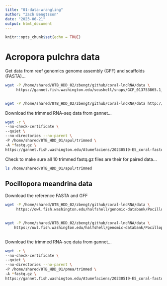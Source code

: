 ```yaml
---
title: "01-data-wrangling"
author: "Zach Bengtsson"
date: "2023-06-21"
output: html_document
---
```


```r
knitr::opts_chunk$set(echo = TRUE)
```

# Acropora pulchra data

Get data from reef genomics genome assembly (GFF) and scaffolds (FASTA)...
```bash
wget -P /home/shared/8TB_HDD_02/zbengt/github/coral-lncRNA/data \
     https://gannet.fish.washington.edu/seashell/snaps/GCF_013753865.1_Amil_v2.1_genomic.fna
     
```

```bash
wget -P /home/shared/8TB_HDD_02/zbengt/github/coral-lncRNA/data http://gannet.fish.washington.edu/seashell/snaps/GCF_013753865.1_Amil_v2.1_genomic.gff

```

Download the trimmed RNA-seq data from gannet...
```bash
wget -r \
--no-check-certificate \
--quiet \
--no-directories --no-parent \
-P /home/shared/8TB_HDD_01/apul/trimmed \
-A *fastq.gz \
https://gannet.fish.washington.edu/Atumefaciens/20230519-E5_coral-fastqc-fastp-multiqc-RNAseq/A_pulchra/trimmed/
```

Check to make sure all 10 trimmed fastq.gz files are their for paired data...
```bash
ls /home/shared/8TB_HDD_01/apul/trimmed
```

## Pocillopora meandrina data

Download the reference FASTA and GFF
```bash
wget -P /home/shared/8TB_HDD_02/zbengt/github/coral-lncRNA/data \
     https://owl.fish.washington.edu/halfshell/genomic-databank/Pocillopora_meandrina_HIv1.assembly.fasta
     
```

```bash
wget -P /home/shared/8TB_HDD_02/zbengt/github/coral-lncRNA/data \
    https://owl.fish.washington.edu/halfshell/genomic-databank/Pocillopora_meandrina_HIv1.genes.gff3
     
```

Download the trimmed RNA-seq data from gannet...
```bash
wget -r \
--no-check-certificate \
--quiet \
--no-directories --no-parent \
-P /home/shared/8TB_HDD_01/pmea/trimmed \
-A *fastq.gz \
https://gannet.fish.washington.edu/Atumefaciens/20230519-E5_coral-fastqc-fastp-multiqc-RNAseq/P_meandrina/trimmed/
```

